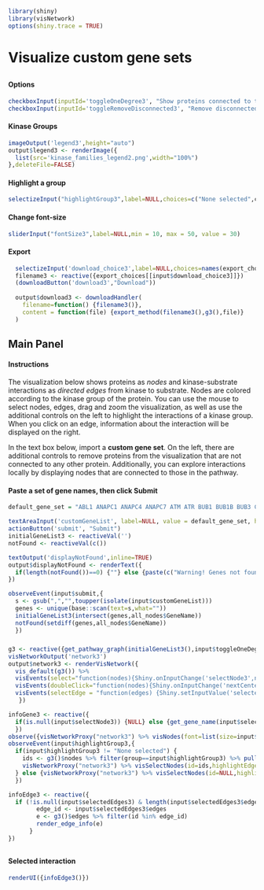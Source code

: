 ```r
library(shiny)
library(visNetwork)
options(shiny.trace = TRUE)
```
# Visualize custom gene sets
##  {.sidebar data-width="200"}
#### Options
```r
checkboxInput(inputId='toggleOneDegree3', "Show proteins connected to those in the pathway", value = FALSE)
checkboxInput(inputId='toggleRemoveDisconnected3', "Remove disconnected proteins", value = TRUE)
```

#### Kinase Groups
```r
imageOutput('legend3',height="auto")
output$legend3 <- renderImage({
  list(src='kinase_families_legend2.png',width="100%")
},deleteFile=FALSE)
```
#### Highlight a group
```r
selectizeInput("highlightGroup3",label=NULL,choices=c("None selected",colors$Group),selected="None selected")
```
#### Change font-size
``` r
sliderInput("fontSize3",label=NULL,min = 10, max = 50, value = 30)
```
#### Export
```r
  selectizeInput('download_choice3',label=NULL,choices=names(export_choices))
  filename3 <- reactive({export_choices[[input$download_choice3]]})
  (downloadButton('download3',"Download"))
  
  output$download3 <- downloadHandler(
    filename=function() {filename3()},
    content = function(file) {export_method(filename3(),g3(),file)}
  )
```

## Main Panel
#### Instructions
#### {.other-page-text}
The visualization below shows proteins as <i>nodes</i> and kinase-substrate interactions as <i>directed edges</i> from kinase to substrate. Nodes are colored according to the kinase group of the protein. You can use the mouse to select nodes, edges, drag and zoom the visualization, as well as use the additional controls on the left to highlight the interactions of a kinase group. When you click on an edge, information about the interaction will be displayed on the right.

In the text box below, import a <b>custom gene set</b>. On the left, there are additional controls to remove proteins from the visualization that are not connected to any other protein. Additionally, you can explore interactions locally by displaying nodes that are connected to those in the pathway.

#### Paste a set of gene names, then click Submit
```r
default_gene_set = "ABL1 ANAPC1 ANAPC4 ANAPC7 ATM ATR BUB1 BUB1B BUB3 CCNA2 CCNB1 CCND1 CCND2 CCND3 CCNE1 CDC14A CDC16 CDC20 CDC23 CDC25A CDC25B CDC25C CDC27 CDC6 CDC7 CDK1 CDK2 CDK4 CDK6 CDK7 CDKN1A CDKN1B CDKN2A CDKN2D CHEK1 CHEK2 DBF4 E2F1 E2F3 EP300 ESPL1 FZR1 GSK3B HDAC2 MAD1L1 MAD2L1 MCM2 MCM3 MCM4 MCM5 MCM7 MDM2 MYC ORC1 ORC2 ORC6 PKMYT1 PLK1 PRKDC PTTG1 PTTG2 RAD21 RB1 RBL1 RBL2 SKP2 SMAD2 SMAD3 SMAD4 SMC1A SMC3 TFDP1 TP53 TTK WEE1 WEE2"

textAreaInput('customGeneList', label=NULL, value = default_gene_set, height="100px",width = "98%")
actionButton('submit', "Submit")
initialGeneList3 <- reactiveVal('')
notFound <- reactiveVal(c())

textOutput('displayNotFound',inline=TRUE)
output$displayNotFound <- renderText({
  if(length(notFound())==0) {""} else {paste(c("Warning! Genes not found: ",notFound()))}
})

observeEvent(input$submit,{
  s <- gsub(",","",toupper(isolate(input$customGeneList)))
  genes <- unique(base::scan(text=s,what=""))
  initialGeneList3(intersect(genes,all_nodes$GeneName))
  notFound(setdiff(genes,all_nodes$GeneName))
  })

```
##### {}
### {}
```r
g3 <- reactive({get_pathway_graph(initialGeneList3(),input$toggleOneDegree3,input$toggleRemoveDisconnected3)})
visNetworkOutput('network3')
output$network3 <- renderVisNetwork({
  vis_default(g3()) %>%
  visEvents(select="function(nodes){Shiny.onInputChange('selectNode3',nodes.nodes);}") %>%
  visEvents(doubleClick="function(nodes){Shiny.onInputChange('nextCenterNode',nodes.nodes)}") %>%
  visEvents(selectEdge = "function(edges) {Shiny.setInputValue('selectedEdges3', edges);}")
   })

infoGene3 <- reactive({
  if(is.null(input$selectNode3)) {NULL} else {get_gene_name(input$selectNode3)}
  })
observe({visNetworkProxy("network3") %>% visNodes(font=list(size=input$fontSize3))})
observeEvent(input$highlightGroup3,{
  if(input$highlightGroup3 != "None selected") {
    ids <- g3()$nodes %>% filter(group==input$highlightGroup3) %>% pull(id)
    visNetworkProxy("network3") %>% visSelectNodes(id=ids,highlightEdges=F,clickEvent=T) 
  } else {visNetworkProxy("network3") %>% visSelectNodes(id=NULL,highlightEdges=F,clickEvent=T)}
  })

infoEdge3 <- reactive({
  if (!is.null(input$selectedEdges3) & length(input$selectedEdges3$edges)==1) {
        edge_id <- input$selectedEdges3$edges
        e <- g3()$edges %>% filter(id %in% edge_id)
        render_edge_info(e)
      }
})

```

##  {data-width="200"}
#### Selected interaction
```r
renderUI({infoEdge3()})
```
